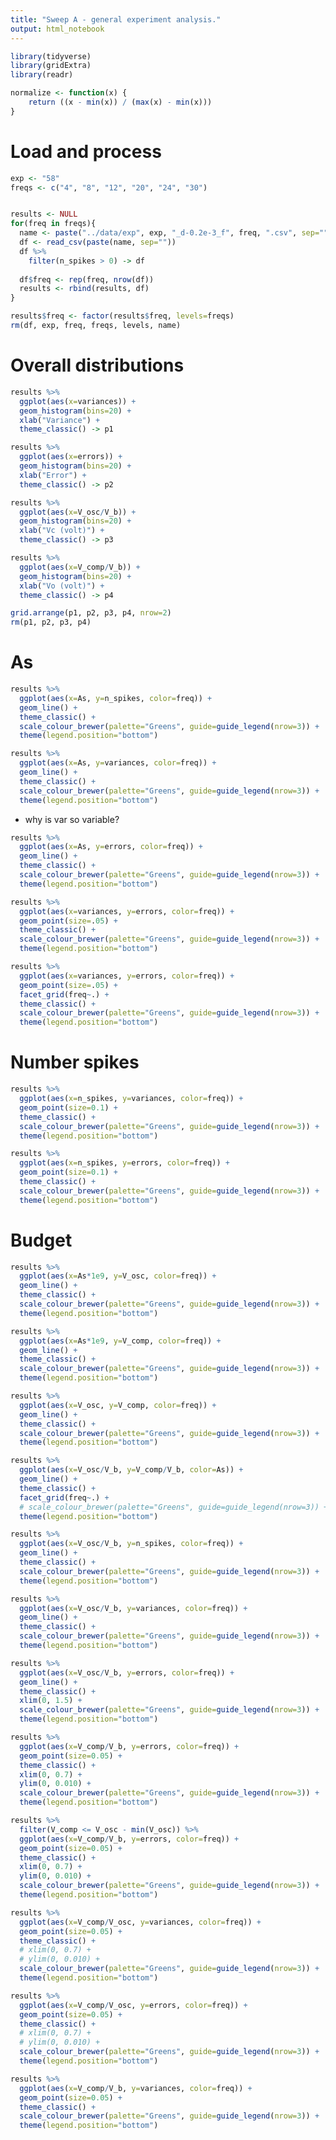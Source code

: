 ```yaml
---
title: "Sweep A - general experiment analysis."
output: html_notebook
---
```


```r
library(tidyverse)
library(gridExtra)
library(readr)

normalize <- function(x) {
    return ((x - min(x)) / (max(x) - min(x)))
}
```


# Load and process

```r
exp <- "58"
freqs <- c("4", "8", "12", "20", "24", "30")


results <- NULL
for(freq in freqs){
  name <- paste("../data/exp", exp, "_d-0.2e-3_f", freq, ".csv", sep="")
  df <- read_csv(paste(name, sep=""))
  df %>%
    filter(n_spikes > 0) -> df
  
  df$freq <- rep(freq, nrow(df))
  results <- rbind(results, df)
}

results$freq <- factor(results$freq, levels=freqs)
rm(df, exp, freq, freqs, levels, name)
```


# Overall distributions

```r
results %>% 
  ggplot(aes(x=variances)) +
  geom_histogram(bins=20) + 
  xlab("Variance") +
  theme_classic() -> p1

results %>% 
  ggplot(aes(x=errors)) +
  geom_histogram(bins=20) + 
  xlab("Error") +
  theme_classic() -> p2

results %>% 
  ggplot(aes(x=V_osc/V_b)) +
  geom_histogram(bins=20) +
  xlab("Vc (volt)") +
  theme_classic() -> p3

results %>% 
  ggplot(aes(x=V_comp/V_b)) +
  geom_histogram(bins=20) +
  xlab("Vo (volt)") +
  theme_classic() -> p4

grid.arrange(p1, p2, p3, p4, nrow=2)
rm(p1, p2, p3, p4)
```

# As

```r
results %>% 
  ggplot(aes(x=As, y=n_spikes, color=freq)) +
  geom_line() + 
  theme_classic() +
  scale_colour_brewer(palette="Greens", guide=guide_legend(nrow=3)) +
  theme(legend.position="bottom") 
```


```r
results %>% 
  ggplot(aes(x=As, y=variances, color=freq)) +
  geom_line() + 
  theme_classic() +
  scale_colour_brewer(palette="Greens", guide=guide_legend(nrow=3)) +
  theme(legend.position="bottom") 
```

- why is var so variable?


```r
results %>% 
  ggplot(aes(x=As, y=errors, color=freq)) +
  geom_line() + 
  theme_classic() +
  scale_colour_brewer(palette="Greens", guide=guide_legend(nrow=3)) +
  theme(legend.position="bottom") 
```


```r
results %>% 
  ggplot(aes(x=variances, y=errors, color=freq)) +
  geom_point(size=.05) + 
  theme_classic() +
  scale_colour_brewer(palette="Greens", guide=guide_legend(nrow=3)) +
  theme(legend.position="bottom") 
```


```r
results %>% 
  ggplot(aes(x=variances, y=errors, color=freq)) +
  geom_point(size=.05) + 
  facet_grid(freq~.) +
  theme_classic() +
  scale_colour_brewer(palette="Greens", guide=guide_legend(nrow=3)) +
  theme(legend.position="bottom") 
```

# Number spikes

```r
results %>% 
  ggplot(aes(x=n_spikes, y=variances, color=freq)) +
  geom_point(size=0.1) + 
  theme_classic() +
  scale_colour_brewer(palette="Greens", guide=guide_legend(nrow=3)) +
  theme(legend.position="bottom") 
```

```r
results %>% 
  ggplot(aes(x=n_spikes, y=errors, color=freq)) +
  geom_point(size=0.1) + 
  theme_classic() +
  scale_colour_brewer(palette="Greens", guide=guide_legend(nrow=3)) +
  theme(legend.position="bottom") 
```


# Budget 

```r
results %>% 
  ggplot(aes(x=As*1e9, y=V_osc, color=freq)) +
  geom_line() + 
  theme_classic() +
  scale_colour_brewer(palette="Greens", guide=guide_legend(nrow=3)) +
  theme(legend.position="bottom") 
```

```r
results %>% 
  ggplot(aes(x=As*1e9, y=V_comp, color=freq)) +
  geom_line() + 
  theme_classic() +
  scale_colour_brewer(palette="Greens", guide=guide_legend(nrow=3)) +
  theme(legend.position="bottom") 
```


```r
results %>% 
  ggplot(aes(x=V_osc, y=V_comp, color=freq)) +
  geom_line() + 
  theme_classic() +
  scale_colour_brewer(palette="Greens", guide=guide_legend(nrow=3)) +
  theme(legend.position="bottom") 
```

```r
results %>% 
  ggplot(aes(x=V_osc/V_b, y=V_comp/V_b, color=As)) +
  geom_line() + 
  theme_classic() +
  facet_grid(freq~.) +
  # scale_colour_brewer(palette="Greens", guide=guide_legend(nrow=3)) +
  theme(legend.position="bottom") 
```


```r
results %>% 
  ggplot(aes(x=V_osc/V_b, y=n_spikes, color=freq)) +
  geom_line() + 
  theme_classic() +
  scale_colour_brewer(palette="Greens", guide=guide_legend(nrow=3)) +
  theme(legend.position="bottom") 
```

```r
results %>% 
  ggplot(aes(x=V_osc/V_b, y=variances, color=freq)) +
  geom_line() + 
  theme_classic() +
  scale_colour_brewer(palette="Greens", guide=guide_legend(nrow=3)) +
  theme(legend.position="bottom") 
```

```r
results %>% 
  ggplot(aes(x=V_osc/V_b, y=errors, color=freq)) +
  geom_line() + 
  theme_classic() +
  xlim(0, 1.5) +
  scale_colour_brewer(palette="Greens", guide=guide_legend(nrow=3)) +
  theme(legend.position="bottom") 
```

```r
results %>% 
  ggplot(aes(x=V_comp/V_b, y=errors, color=freq)) +
  geom_point(size=0.05) + 
  theme_classic() +
  xlim(0, 0.7) +
  ylim(0, 0.010) +
  scale_colour_brewer(palette="Greens", guide=guide_legend(nrow=3)) +
  theme(legend.position="bottom") 
```

```r
results %>% 
  filter(V_comp <= V_osc - min(V_osc)) %>% 
  ggplot(aes(x=V_comp/V_b, y=errors, color=freq)) +
  geom_point(size=0.05) + 
  theme_classic() +
  xlim(0, 0.7) +
  ylim(0, 0.010) +
  scale_colour_brewer(palette="Greens", guide=guide_legend(nrow=3)) +
  theme(legend.position="bottom") 
```

```r
results %>% 
  ggplot(aes(x=V_comp/V_osc, y=variances, color=freq)) +
  geom_point(size=0.05) + 
  theme_classic() +
  # xlim(0, 0.7) +
  # ylim(0, 0.010) +
  scale_colour_brewer(palette="Greens", guide=guide_legend(nrow=3)) +
  theme(legend.position="bottom") 
```

```r
results %>% 
  ggplot(aes(x=V_comp/V_osc, y=errors, color=freq)) +
  geom_point(size=0.05) + 
  theme_classic() +
  # xlim(0, 0.7) +
  # ylim(0, 0.010) +
  scale_colour_brewer(palette="Greens", guide=guide_legend(nrow=3)) +
  theme(legend.position="bottom") 
```

```r
results %>% 
  ggplot(aes(x=V_comp/V_b, y=variances, color=freq)) +
  geom_point(size=0.05) + 
  theme_classic() +
  scale_colour_brewer(palette="Greens", guide=guide_legend(nrow=3)) +
  theme(legend.position="bottom") 
```

